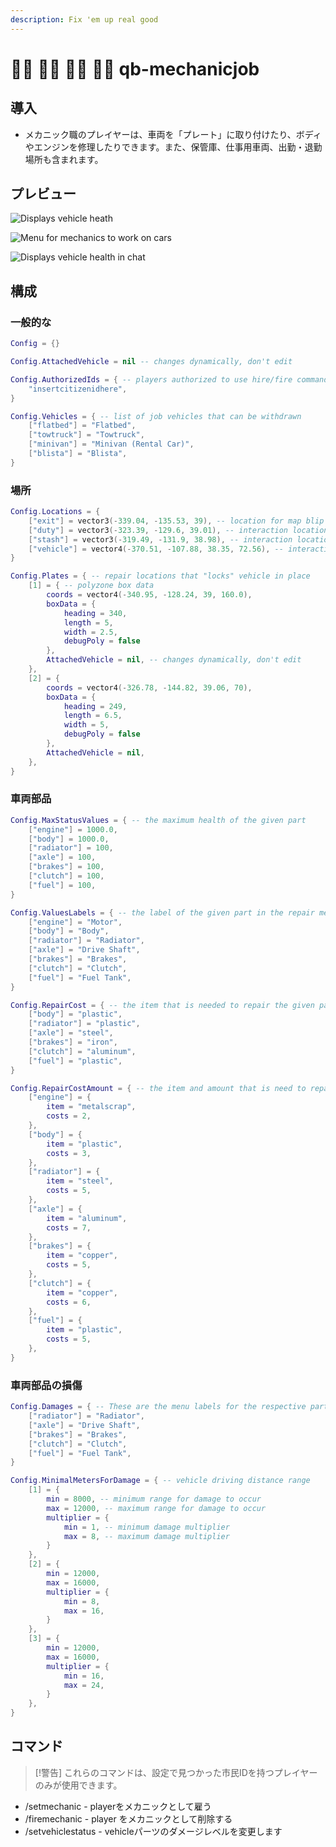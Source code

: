 ```yaml
---
description: Fix 'em up real good
---
```


# 🧑🔧 🧑🔧 🧑🔧 🧑🔧 qb-mechanicjob

## 導入

* メカニック職のプレイヤーは、車両を「プレート」に取り付けたり、ボディやエンジンを修理したりできます。また、保管庫、仕事用車両、出勤・退勤場所も含まれます。

## プレビュー

![Displays vehicle heath](<../.gitbook/assets/mechanicchatstatus (1).png>)

![Menu for mechanics to work on cars](../.gitbook/assets/mechanicmenu.png)

![Displays vehicle health in chat](../.gitbook/assets/mechanicchat.png)

## 構成

### 一般的な

```lua
Config = {}

Config.AttachedVehicle = nil -- changes dynamically, don't edit

Config.AuthorizedIds = { -- players authorized to use hire/fire commands
    "insertcitizenidhere",
}

Config.Vehicles = { -- list of job vehicles that can be withdrawn
    ["flatbed"] = "Flatbed",
    ["towtruck"] = "Towtruck",
    ["minivan"] = "Minivan (Rental Car)",
    ["blista"] = "Blista",
}
```

### 場所

```lua
Config.Locations = {
    ["exit"] = vector3(-339.04, -135.53, 39), -- location for map blip
    ["duty"] = vector3(-323.39, -129.6, 39.01), -- interaction location
    ["stash"] = vector3(-319.49, -131.9, 38.98), -- interaction location
    ["vehicle"] = vector4(-370.51, -107.88, 38.35, 72.56), -- interaction location
}

Config.Plates = { -- repair locations that "locks" vehicle in place
    [1] = { -- polyzone box data
        coords = vector4(-340.95, -128.24, 39, 160.0),
        boxData = {
            heading = 340,
            length = 5,
            width = 2.5,
            debugPoly = false
        },
        AttachedVehicle = nil, -- changes dynamically, don't edit
    },
    [2] = {
        coords = vector4(-326.78, -144.82, 39.06, 70),
        boxData = {
            heading = 249,
            length = 6.5,
            width = 5,
            debugPoly = false
        },
        AttachedVehicle = nil,
    },
}
```

### 車両部品

```lua
Config.MaxStatusValues = { -- the maximum health of the given part
    ["engine"] = 1000.0,
    ["body"] = 1000.0,
    ["radiator"] = 100,
    ["axle"] = 100,
    ["brakes"] = 100,
    ["clutch"] = 100,
    ["fuel"] = 100,
}

Config.ValuesLabels = { -- the label of the given part in the repair menu
    ["engine"] = "Motor",
    ["body"] = "Body",
    ["radiator"] = "Radiator",
    ["axle"] = "Drive Shaft",
    ["brakes"] = "Brakes",
    ["clutch"] = "Clutch",
    ["fuel"] = "Fuel Tank",
}

Config.RepairCost = { -- the item that is needed to repair the given part
    ["body"] = "plastic",
    ["radiator"] = "plastic",
    ["axle"] = "steel",
    ["brakes"] = "iron",
    ["clutch"] = "aluminum",
    ["fuel"] = "plastic",
}

Config.RepairCostAmount = { -- the item and amount that is need to repair a part
    ["engine"] = {
        item = "metalscrap",
        costs = 2,
    },
    ["body"] = {
        item = "plastic",
        costs = 3,
    },
    ["radiator"] = {
        item = "steel",
        costs = 5,
    },
    ["axle"] = {
        item = "aluminum",
        costs = 7,
    },
    ["brakes"] = {
        item = "copper",
        costs = 5,
    },
    ["clutch"] = {
        item = "copper",
        costs = 6,
    },
    ["fuel"] = {
        item = "plastic",
        costs = 5,
    },
}
```

### 車両部品の損傷

```lua
Config.Damages = { -- These are the menu labels for the respective part
    ["radiator"] = "Radiator",
    ["axle"] = "Drive Shaft",
    ["brakes"] = "Brakes",
    ["clutch"] = "Clutch",
    ["fuel"] = "Fuel Tank",
}

Config.MinimalMetersForDamage = { -- vehicle driving distance range
    [1] = {
        min = 8000, -- minimum range for damage to occur
        max = 12000, -- maximum range for damage to occur
        multiplier = {
            min = 1, -- minimum damage multiplier
            max = 8, -- maximum damage multiplier
        }
    },
    [2] = {
        min = 12000,
        max = 16000,
        multiplier = {
            min = 8,
            max = 16,
        }
    },
    [3] = {
        min = 12000,
        max = 16000,
        multiplier = {
            min = 16,
            max = 24,
        }
    },
}
```

## コマンド

> \[!警告]
> これらのコマンドは、設定で見つかった市民IDを持つプレイヤーのみが使用できます。

* /setmechanic - playerをメカニックとして雇う
* /firemechanic - player をメカニックとして削除する
* /setvehiclestatus - vehicleパーツのダメージレベルを変更します

